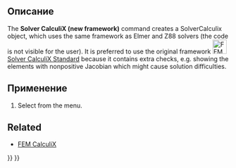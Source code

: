 <languages/>

{{VeryImportantMessage|Obsolete ({{VersionPlus|1.0}}).}}

<div class="mw-translate-fuzzy">
{{Docnav/ru
|[[FEM_SolverCalculixCxxtools/ru|Solver Calculix CCX tools]]
|[[FEM_SolverElmer/ru|Solver Elmer]]
|[[FEM_Workbench/ru|FEM]]
|IconL=FEM_SolverCalculixCxxtools.svg
|IconR=FEM_SolverElmer.svg
|IconC=Workbench_FEM.svg
}}
</div>

<div class="mw-translate-fuzzy">
{{GuiCommand/ru
|Name=FEM SolverCalculiX
|Name/ru=FEM SolverCalculiX
|MenuLocation= Solve → solver CalculiX experimental
|Workbenches=[[FEM_Workbench/ru|FEM]]
|Shortcut=
|SeeAlso=[[FEM_tutorial/ru|FEM tutorial]]
}}
</div>

<span id="Description"></span>
==Описание==

The '''Solver CalculiX (new framework)''' command creates a SolverCalculix object, which uses the same framework as Elmer and Z88 solvers (the code is not visible for the user). It is preferred to use the original framework [[Image:FEM_SolverCalculixCcxtools.svg|32px]] [[FEM_SolverCalculixCcxtools|Solver CalculiX Standard]] because it contains extra checks, e.g. showing the elements with nonpositive Jacobian which might cause solution difficulties.

<span id="Usage"></span>
==Применение==

# Select {{MenuCommand|Solve → [[Image:FEM_SolverCalculiX.svg|16px]] Solver CalculiX (new framework)}} from the menu.

==Related==

* [[FEM_CalculiX|FEM CalculiX]]


<div class="mw-translate-fuzzy">
{{Docnav/ru
|[[FEM_SolverCalculixCxxtools/ru|Solver Calculix CCX tools]]
|[[FEM_SolverElmer/ru|Solver Elmer]]
|[[FEM_Workbench/ru|FEM]]
|IconL=FEM_SolverCalculixCxxtools.svg
|IconR=FEM_SolverElmer.svg
|IconC=Workbench_FEM.svg
}}
</div>

{{FEM Tools navi{{#translation:}}}}
{{Userdocnavi{{#translation:}}}}
